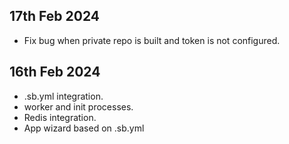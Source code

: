 ## 17th Feb 2024

- Fix bug when private repo is built and token is not configured.

## 16th Feb 2024

- .sb.yml integration.
- worker and init processes.
- Redis integration.
- App wizard based on .sb.yml
